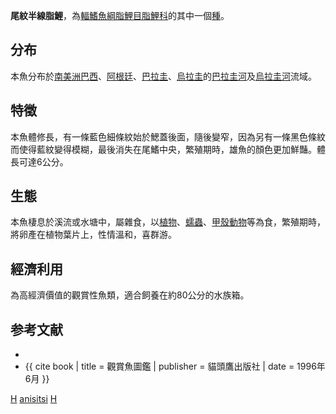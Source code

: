 {{Speciesbox
| taxon = Hemigrammus anisitsi
| status = NE
| image = Hyphessobrycon anisitsi.jpg
| binomial_authority = [[Eigenmann|Eigenmann]], 1907
| synonyms = *''Hemigrammus anisitsi''<br /><small>Eigenmann, 1907</small> ''
*''Hemigrammus caudovittatus''<br /><small>Ahl, 1923</small> ''
*''Hyphessobrycon erythrurus''<br /><small>Ahl, 1923</small> ''
}}
'''尾紋半線脂鯉'''，為[[輻鰭魚綱|輻鰭魚綱]][[脂鯉目|脂鯉目]][[脂鯉科|脂鯉科]]的其中一個[[種|種]]。

==分布==
本魚分布於[[南美洲|南美洲]][[巴西|巴西]]、[[阿根廷|阿根廷]]、[[巴拉圭|巴拉圭]]、[[烏拉圭|烏拉圭]]的[[巴拉圭河|巴拉圭河]]及[[烏拉圭河|烏拉圭河]]流域。

==特徵==
本魚體修長，有一條藍色細條紋始於鰓蓋後面，隨後變窄，因為另有一條黑色條紋而使得藍紋變得模糊，最後消失在尾鰭中央，繁殖期時，雄魚的顏色更加鮮豔。體長可達6公分。

==生態==
本魚棲息於溪流或水塘中，屬雜食，以[[植物|植物]]、[[蠕蟲|蠕蟲]]、[[甲殼動物|甲殼動物]]等為食，繁殖期時，將卵產在植物葉片上，性情溫和，喜群游。

==經濟利用==
為高經濟價值的觀賞性魚類，適合飼養在約80公分的水族箱。

==参考文献==
{{refbegin}}
*{{FishBase_species|genus=Hemigrammus|species=anisitsi|year=2011|month=12}}
*{{ cite book | title = 觀賞魚圖鑑 | publisher = 貓頭鷹出版社 | date = 1996年6月 }}
{{refend}}
{{taxonbar}}
[[Category:觀賞魚|H]]
[[Category:半線脂鯉屬|anisitsi]]
[[Category:1907年描述的魚類|H]]
